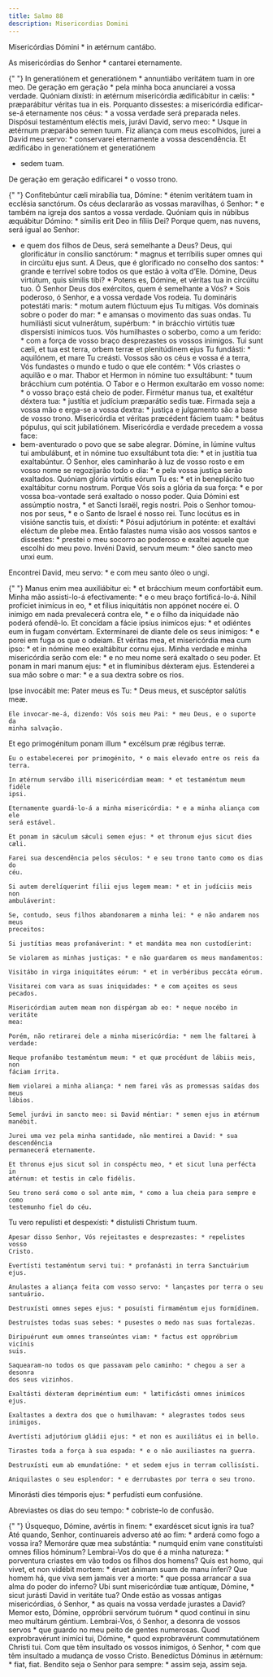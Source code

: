 ```yaml
---
title: Salmo 88
description: Misericordias Domini
---
```


<div class="side-by-side not-content">

Misericórdias Dómini \* in ætérnum cantábo.</span>

As misericórdias do Senhor \* cantarei eternamente.

{" "}
<span>
  In generatiónem et generatiónem * annuntiábo veritátem tuam in ore meo. De
  geração em geração * pela minha boca anunciarei a vossa verdade. Quóniam
  dixísti: in ætérnum misericórdia ædificábitur in cælis: * præparábitur véritas
  tua in eis. Porquanto dissestes: a misericórdia edificar-se-á eternamente nos
  céus: * a vossa verdade será preparada neles. Dispósui testaméntum eléctis
  meis, jurávi David, servo meo: * Usque in ætérnum præparábo semen tuum. Fiz
  aliança com meus escolhidos, jurei a David meu servo: * conservarei
  eternamente a vossa descendência. Et ædificábo in generatiónem et generatiónem
  * sedem tuam.
</span>
De geração em geração edificarei * o vosso trono.

{" "}
<span>
  Confitebúntur cæli mirabília tua, Dómine: * étenim veritátem tuam in ecclésia
  sanctórum. Os céus declararão as vossas maravilhas, ó Senhor: * e também na
  igreja dos santos a vossa verdade. Quóniam quis in núbibus æquábitur Dómino: *
  símilis erit Deo in fíliis Dei? Porque quem, nas nuvens, será igual ao Senhor:
  * e quem dos filhos de Deus, será semelhante a Deus? Deus, qui glorificátur in
  consílio sanctórum: * magnus et terríbilis super omnes qui in circúitu ejus
  sunt. A Deus, que é glorificado no conselho dos santos: * grande e terrível
  sobre todos os que estão à volta d’Ele. Dómine, Deus virtútum, quis símilis
  tibi? * Potens es, Dómine, et véritas tua in circúitu tuo. Ó Senhor Deus dos
  exércitos, quem é semelhante a Vós? * Sois poderoso, ó Senhor, e a vossa
  verdade Vos rodeia. Tu domináris potestáti maris: * motum autem flúctuum ejus
  Tu mítigas. Vós dominais sobre o poder do mar: * e amansas o movimento das
  suas ondas. Tu humiliásti sicut vulnerátum, supérbum: * in brácchio virtútis
  tuæ dispersísti inimícos tuos. Vós humilhastes o soberbo, como a um ferido: *
  com a força de vosso braço desprezastes os vossos inimigos. Tui sunt cæli, et
  tua est terra, orbem terræ et plenitúdinem ejus Tu fundásti: * aquilónem, et
  mare Tu creásti. Vossos são os céus e vossa é a terra, Vós fundastes o mundo e
  tudo o que ele contém: * Vós criastes o aquilão e o mar. Thabor et Hermon in
  nómine tuo exsultábunt: * tuum brácchium cum poténtia. O Tabor e o Hermon
  exultarão em vosso nome: * o vosso braço está cheio de poder. Firmétur manus
  tua, et exaltétur déxtera tua: * justítia et judícium præparátio sedis tuæ.
  Firmada seja a vossa mão e erga-se a vossa dextra: * justiça e julgamento são
  a base de vosso trono. Misericórdia et véritas præcédent fáciem tuam: * beátus
  pópulus, qui scit jubilatiónem. Misericórdia e verdade precedem a vossa face:
  * bem-aventurado o povo que se sabe alegrar. Dómine, in lúmine vultus tui
  ambulábunt, et in nómine tuo exsultábunt tota die: * et in justítia tua
  exaltabúntur. Ó Senhor, eles caminharão à luz de vosso rosto e em vosso nome
  se regozijarão todo o dia: * e pela vossa justiça serão exaltados. Quóniam
  glória virtútis eórum Tu es: * et in beneplácito tuo exaltábitur cornu
  nostrum. Porque Vós sois a glória da sua força: * e por vossa boa-vontade será
  exaltado o nosso poder. Quia Dómini est assúmptio nostra, * et Sancti Israël,
  regis nostri. Pois o Senhor tomou-nos por seus, * e o Santo de Israel é nosso
  rei. Tunc locútus es in visióne sanctis tuis, et dixísti: * Pósui adjutórium
  in poténte: et exaltávi eléctum de plebe mea. Então falastes numa visão aos
  vossos santos e dissestes: * prestei o meu socorro ao poderoso e exaltei
  aquele que escolhi do meu povo. Invéni David, servum meum: * óleo sancto meo
  unxi eum.
</span>
Encontrei David, meu servo: * e com meu santo óleo o ungi.

{" "}
<span>
  Manus enim mea auxiliábitur ei: * et brácchium meum confortábit eum. Minha mão
  assisti-lo-á efectivamente: * e o meu braço fortificá-lo-á. Nihil profíciet
  inimícus in eo, * et fílius iniquitátis non appónet nocére ei. O inimigo em
  nada prevalecerá contra ele, * e o filho da iniquidade não poderá ofendê-lo.
  Et concídam a fácie ipsíus inimícos ejus: * et odiéntes eum in fugam
  convértam. Exterminarei de diante dele os seus inimigos: * e porei em fuga os
  que o odeiam. Et véritas mea, et misericórdia mea cum ipso: * et in nómine meo
  exaltábitur cornu ejus. Minha verdade e minha misericórdia serão com ele: * e
  no meu nome será exaltado o seu poder. Et ponam in mari manum ejus: * et in
  flumínibus déxteram ejus.
</span>
Estenderei a sua mão sobre o mar: * e a sua dextra sobre os rios.

  <span>
    Ipse invocábit me: Pater meus es Tu: * Deus meus, et suscéptor salútis meæ.
 
    Ele invocar-me-á, dizendo: Vós sois meu Pai: * meu Deus, e o suporte da
    minha salvação.

Et ego primogénitum ponam illum \* excélsum præ régibus terræ.

    Eu o estabelecerei por primogénito, * o mais elevado entre os reis da terra.

    In ætérnum servábo illi misericórdiam meam: * et testaméntum meum fidéle
    ipsi.

    Eternamente guardá-lo-á a minha misericórdia: * e a minha aliança com ele
    será estável.

    Et ponam in sǽculum sǽculi semen ejus: * et thronum ejus sicut dies cæli.

    Farei sua descendência pelos séculos: * e seu trono tanto como os dias do
    céu.

    Si autem derelíquerint fílii ejus legem meam: * et in judíciis meis non
    ambuláverint:

    Se, contudo, seus filhos abandonarem a minha lei: * e não andarem nos meus
    preceitos:

    Si justítias meas profanáverint: * et mandáta mea non custodíerint:

    Se violarem as minhas justiças: * e não guardarem os meus mandamentos:

    Visitábo in virga iniquitátes eórum: * et in verbéribus peccáta eórum.

    Visitarei com vara as suas iniquidades: * e com açoites os seus pecados.

    Misericórdiam autem meam non dispérgam ab eo: * neque nocébo in veritáte
    mea:

    Porém, não retirarei dele a minha misericórdia: * nem lhe faltarei à
    verdade:

    Neque profanábo testaméntum meum: * et quæ procédunt de lábiis meis, non
    fáciam írrita.

    Nem violarei a minha aliança: * nem farei vãs as promessas saídas dos meus
    lábios.

    Semel jurávi in sancto meo: si David méntiar: * semen ejus in ætérnum
    manébit.

    Jurei uma vez pela minha santidade, não mentirei a David: * sua descendência
    permanecerá eternamente.

    Et thronus ejus sicut sol in conspéctu meo, * et sicut luna perfécta in
    ætérnum: et testis in cælo fidélis.

    Seu trono será como o sol ante mim, * como a lua cheia para sempre e como
    testemunho fiel do céu.

Tu vero repulísti et despexísti: \* distulísti Christum tuum.

    Apesar disso Senhor, Vós rejeitastes e desprezastes: * repelistes vosso
    Cristo.

    Evertísti testaméntum servi tui: * profanásti in terra Sanctuárium ejus.

    Anulastes a aliança feita com vosso servo: * lançastes por terra o seu
    santuário.

    Destruxísti omnes sepes ejus: * posuísti firmaméntum ejus formídinem.

    Destruístes todas suas sebes: * pusestes o medo nas suas fortalezas.

    Diripuérunt eum omnes transeúntes viam: * factus est oppróbrium vicínis
    suis.

    Saquearam-no todos os que passavam pelo caminho: * chegou a ser a desonra
    dos seus vizinhos.

    Exaltásti déxteram depriméntium eum: * lætificásti omnes inimícos ejus.

    Exaltastes a dextra dos que o humilhavam: * alegrastes todos seus inimigos.

    Avertísti adjutórium gládii ejus: * et non es auxiliátus ei in bello.

    Tirastes toda a força à sua espada: * e o não auxiliastes na guerra.

    Destruxísti eum ab emundatióne: * et sedem ejus in terram collisísti.

    Aniquilastes o seu esplendor: * e derrubastes por terra o seu trono.

Minorásti dies témporis ejus: \* perfudísti eum confusióne.</span>

Abreviastes os dias do seu tempo: \* cobriste-lo de confusão.

{" "}
<span>
  Úsquequo, Dómine, avértis in finem: * exardéscet sicut ignis ira tua? Até
  quando, Senhor, continuareis adverso até ao fim: * arderá como fogo a vossa
  ira? Memoráre quæ mea substántia: * numquid enim vane constituísti omnes
  fílios hóminum? Lembrai-Vos do que é a minha natureza: * porventura criastes
  em vão todos os filhos dos homens? Quis est homo, qui vivet, et non vidébit
  mortem: * éruet ánimam suam de manu ínferi? Que homem há, que viva sem jamais
  ver a morte: * que possa arrancar a sua alma do poder do inferno? Ubi sunt
  misericórdiæ tuæ antíquæ, Dómine, * sicut jurásti David in veritáte tua? Onde
  estão as vossas antigas misericórdias, ó Senhor, * as quais na vossa verdade
  jurastes a David? Memor esto, Dómine, oppróbrii servórum tuórum * quod
  contínui in sinu meo multárum géntium. Lembrai-Vos, ó Senhor, a desonra de
  vossos servos * que guardo no meu peito de gentes numerosas. Quod
  exprobravérunt inimíci tui, Dómine, * quod exprobravérunt commutatiónem
  Christi tui. Com que têm insultado os vossos inimigos, ó Senhor, * com que têm
  insultado a mudança de vosso Cristo. Benedíctus Dóminus in ætérnum: * fiat,
  fiat.
</span>
Bendito seja o Senhor para sempre: * assim seja, assim seja.

</div>
